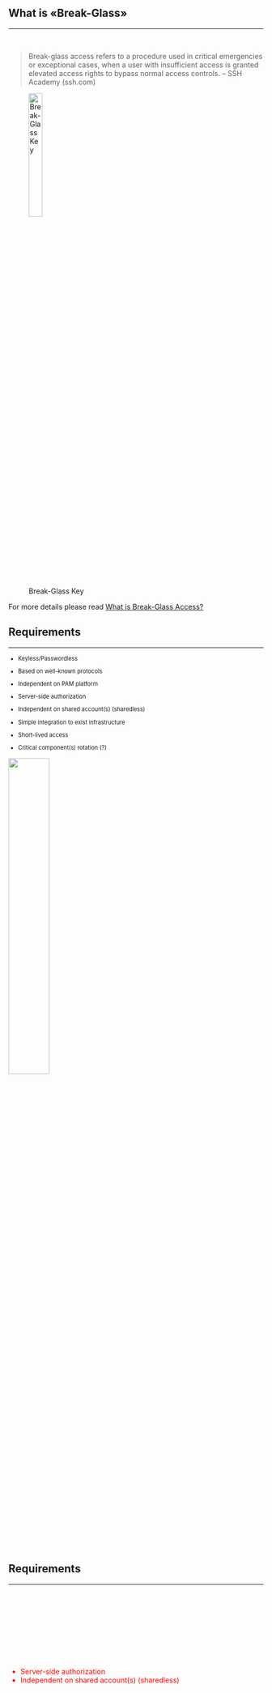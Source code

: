 ## What is «Break-Glass»

<hr>

<br>

>Break-glass access refers to a procedure used in critical emergencies or
exceptional cases, when a user with insufficient access is granted elevated
access rights to bypass normal access controls. -- SSH Academy (ssh.com)

![Break-Glass Key](/src/images/break-glass.png){width=25% fig-align="center" #fig-bg-key}

:::aside
For more details please read
[What is Break-Glass Access?](https://www.ssh.com/academy/secrets-management/what-is-break-glass-access){target=_blank}
:::

## Requirements

<hr>

::: {auto-animate=true}

:::{style="font-size: 80%;"}

- Keyless/Passwordless

:::{.fragment}
- Based on well-known protocols
:::

:::{.fragment}
- Independent on PAM platform
:::

:::{.fragment}
- Server-side authorization
:::


:::{.fragment}
- Independent on shared account(s) (sharedless)
:::

:::{.fragment}
- Simple integration to exist infrastructure
:::

:::{.fragment}
- Short-lived access
:::

:::{.fragment}
- Critical component(s) rotation (?)
:::
:::
:::

:::{.fragment}
![](/src/images/openssh-cert-logo.svg){width=40% fig-align="center"}
:::

## Requirements

<hr>

:::{auto-animate=true}
:::{style="margin-top: 163px; font-size: 1em; color: red;"}
- Server-side authorization
- Independent on shared account(s) (sharedless)
:::
:::


